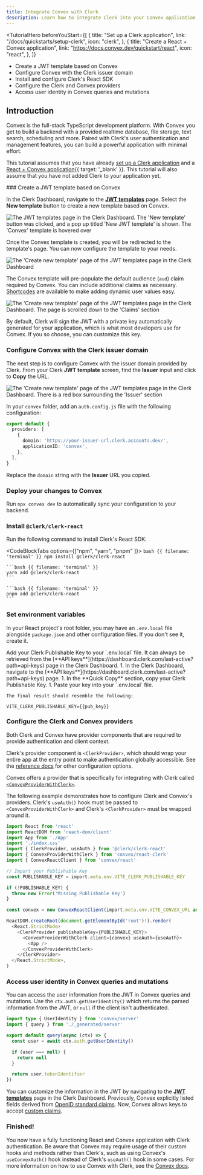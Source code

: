 ```yaml
---
title: Integrate Convex with Clerk
description: Learn how to integrate Clerk into your Convex application.
---
```


<TutorialHero
  beforeYouStart={[
    {
      title: "Set up a Clerk application",
      link: "/docs/quickstarts/setup-clerk",
      icon: "clerk",
    },
    {
      title: "Create a React + Convex application",
      link: "https://docs.convex.dev/quickstart/react",
      icon: "react",
    },
  ]}
>
  - Create a JWT template based on Convex
  - Configure Convex with the Clerk issuer domain
  - Install and configure Clerk's React SDK
  - Configure the Clerk and Convex providers
  - Access user identity in Convex queries and mutations
</TutorialHero>

## Introduction

Convex is the full-stack TypeScript development platform. With Convex you get to build a backend with a provided realtime database, file storage, text search, scheduling and more. Paired with Clerk's user authentication and management features, you can build a powerful application with minimal effort.

This tutorial assumes that you have already [set up a Clerk application](/docs/quickstarts/setup-clerk) and a [React + Convex application](https://docs.convex.dev/quickstart/react){{ target: '_blank' }}. This tutorial will also assume that you have not added Clerk to your application yet.

<Steps>
  ### Create a JWT template based on Convex

  In the Clerk Dashboard, navigate to the [**JWT templates**](https://dashboard.clerk.com/last-active?path=jwt-templates) page. Select the **New template** button to create a new template based on Convex.

  ![The JWT templates page in the Clerk Dashboard. The 'New template' button was clicked, and a pop up titled 'New JWT template' is shown. The 'Convex' template is hovered over](/docs/images/integrations/convex/jwt-templates.webp)

  Once the Convex template is created, you will be redirected to the template's page. You can now configure the template to your needs.

  ![The 'Create new template' page of the JWT templates page in the Clerk Dashboard](/docs/images/integrations/convex/create-template.webp)

  The Convex template will pre-populate the default audience (`aud`) claim required by Convex. You can include additional claims as necessary. [Shortcodes](/docs/backend-requests/making/jwt-templates#shortcodes) are available to make adding dynamic user values easy.

  ![The 'Create new template' page of the JWT templates page in the Clerk Dashboard. The page is scrolled down to the 'Claims' section](/docs/images/integrations/convex/template-shortcodes.webp)

  By default, Clerk will sign the JWT with a private key automatically generated for your application, which is what most developers use for Convex. If you so choose, you can customize this key.

  ### Configure Convex with the Clerk issuer domain

  The next step is to configure Convex with the issuer domain provided by Clerk. From your Clerk **JWT template** screen, find the **Issuer** input and click to **Copy** the URL.

  ![The 'Create new template' page of the JWT templates page in the Clerk Dashboard. There is a red box surrounding the 'Issuer' section](/docs/images/integrations/convex/template-issuer.webp)

  In your `convex` folder, add an `auth.config.js` file with the following configuration:

  ```ts {{ filename: 'convex/auth.config.js' }}
  export default {
    providers: [
      {
        domain: 'https://your-issuer-url.clerk.accounts.dev/',
        applicationID: 'convex',
      },
    ],
  }
  ```

  Replace the `domain` string with the **Issuer** URL you copied.

  ### Deploy your changes to Convex

  Run `npx convex dev` to automatically sync your configuration to your backend.

  ### Install `@clerk/clerk-react`

  Run the following command to install Clerk's React SDK:

  <CodeBlockTabs options={["npm", "yarn",  "pnpm" ]}>
    ```bash {{ filename: 'terminal' }}
    npm install @clerk/clerk-react
    ```

    ```bash {{ filename: 'terminal' }}
    yarn add @clerk/clerk-react
    ```

    ```bash {{ filename: 'terminal' }}
    pnpm add @clerk/clerk-react
    ```
  </CodeBlockTabs>

  ### Set environment variables

  In your React project's root folder, you may have an `.env.local` file alongside `package.json` and other configuration files. If you don't see it, create it.

  <SignedIn>
    Add your Clerk Publishable Key to your `.env.local` file. It can always be retrieved from the [**API keys**](https://dashboard.clerk.com/last-active?path=api-keys) page in the Clerk Dashboard.
  </SignedIn>

  <SignedOut>
    1. In the Clerk Dashboard, navigate to the [**API keys**](https://dashboard.clerk.com/last-active?path=api-keys) page.
    1. In the **Quick Copy** section, copy your Clerk Publishable Key.
    1. Paste your key into your `.env.local` file.

    The final result should resemble the following:
  </SignedOut>

  ```env {{ filename: '.env.local' }}
  VITE_CLERK_PUBLISHABLE_KEY={{pub_key}}
  ```

  ### Configure the Clerk and Convex providers

  Both Clerk and Convex have provider components that are required to provide authentication and client context.

  Clerk's provider component is `<ClerkProvider>`, which should wrap your entire app at the entry point to make authentication globally accessible. See the [reference docs](/docs/components/clerk-provider) for other configuration options.

  Convex offers a provider that is specifically for integrating with Clerk called [`<ConvexProviderWithClerk>`](https://docs.convex.dev/auth/clerk).

  The following example demonstrates how to configure Clerk and Convex's providers. Clerk's `useAuth()` hook must be passed to `<ConvexProviderWithClerk>` and Clerk's `<ClerkProvider>` must be wrapped around it.

  ```ts {{ filename: 'src/main.tsx' }}
  import React from 'react'
  import ReactDOM from 'react-dom/client'
  import App from './App'
  import './index.css'
  import { ClerkProvider, useAuth } from '@clerk/clerk-react'
  import { ConvexProviderWithClerk } from 'convex/react-clerk'
  import { ConvexReactClient } from 'convex/react'

  // Import your Publishable Key
  const PUBLISHABLE_KEY = import.meta.env.VITE_CLERK_PUBLISHABLE_KEY

  if (!PUBLISHABLE_KEY) {
    throw new Error('Missing Publishable Key')
  }

  const convex = new ConvexReactClient(import.meta.env.VITE_CONVEX_URL as string)

  ReactDOM.createRoot(document.getElementById('root')!).render(
    <React.StrictMode>
      <ClerkProvider publishableKey={PUBLISHABLE_KEY}>
        <ConvexProviderWithClerk client={convex} useAuth={useAuth}>
          <App />
        </ConvexProviderWithClerk>
      </ClerkProvider>
    </React.StrictMode>,
  )
  ```

  ### Access user identity in Convex queries and mutations

  You can access the user information from the JWT in Convex queries and mutations.
  Use the `ctx.auth.getUserIdentity()` which returns the parsed information from the JWT, or `null` if the client isn't authenticated.

  ```ts
  import type { UserIdentity } from 'convex/server'
  import { query } from './_generated/server'

  export default query(async (ctx) => {
    const user = await ctx.auth.getUserIdentity()

    if (user === null) {
      return null
    }

    return user.tokenIdentifier
  })
  ```

  You can customize the information in the JWT by navigating to the [**JWT templates**](https://dashboard.clerk.com/last-active?path=jwt-templates) page in the Clerk Dashboard. Previously, Convex explicitly listed fields derived from [OpenID standard claims](https://openid.net/specs/openid-connect-core-1_0.html#StandardClaims). Now, Convex allows keys to accept [custom claims](https://docs.convex.dev/api/interfaces/server.UserIdentity).

  ### Finished!

  You now have a fully functioning React and Convex application with Clerk authentication. Be aware that Convex may require usage of their custom hooks and methods rather than Clerk's, such as using Convex's `useConvexAuth()` hook instead of Clerk's `useAuth()` hook in some cases. For more information on how to use Convex with Clerk, see the [Convex docs](https://docs.convex.dev/auth/clerk).
</Steps>
